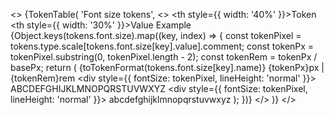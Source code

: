 
<>
  {TokenTable(
    'Font size tokens',
    <>
      <thead>
        <tr>
          <th style={{ width: '40%' }}>Token</th>
          <th style={{ width: '30%' }}>Value</th>
          <th>Example</th>
        </tr>
      </thead>
      <tbody>
        {Object.keys(tokens.font.size).map((key, index) => {
          const tokenPixel = tokens.type.scale[tokens.font.size[key].value].comment;
          const tokenPx = tokenPixel.substring(0, tokenPixel.length - 2);
          const tokenRem = tokenPx / basePx;
          return (
            <tr key={index}>
              <td>{toTokenFormat(tokens.font.size[key].name)}</td>
              <td>
                {tokenPx}px | {tokenRem}rem
              </td>
              <td>
                <div style={{ fontSize: tokenPixel, lineHeight: 'normal' }}>
                  ABCDEFGHIJKLMNOPQRSTUVWXYZ
                </div>
                <div style={{ fontSize: tokenPixel, lineHeight: 'normal' }}>
                  abcdefghijklmnopqrstuvwxyz
                </div>
              </td>
            </tr>
          );
        })}
      </tbody>
    </>
  )}
</>
